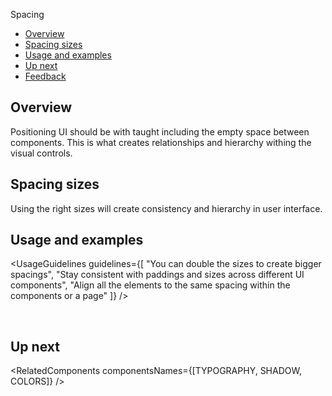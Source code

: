 
<Meta of={SpacingStories} />

<ComponentNameDecorator withFoundationBackground>Spacing</ComponentNameDecorator>

- [Overview](#overview)
- [Spacing sizes](#spacing-sizes)
- [Usage and examples](#usage-and-examples)
- [Up next](#up-next)
- [Feedback](#feedback)

## Overview

Positioning UI should be with taught including the empty space between components.
This is what creates relationships and hierarchy withing the visual controls.

## Spacing sizes

Using the right sizes will create consistency and hierarchy in user interface.

<Canvas of={SpacingStories.Sizes} sourceState="none" />

<TipApplyingSpacing />

## Usage and examples

<UsageGuidelines
  guidelines={[
    "You can double the sizes to create bigger spacings",
    "Stay consistent with paddings and sizes across different UI components",
    "Align all the elements to the same spacing within the components or a page"
  ]}
/>

<Frame className="monday-storybook-spacing_image-container">
  <img className="monday-storybook-spacing_image--menu" src={menuExample} alt="" />
</Frame>

<Frame className="monday-storybook-spacing_image-container">
  <img className="monday-storybook-spacing_image--toolbar" src={toolbarExample} alt="" />
</Frame>

<Frame className="monday-storybook-spacing_image-container ">
  <img className="monday-storybook-spacing_image--tipseen" src={tipseenExample} alt="" />
</Frame>

## Up next

<RelatedComponents componentsNames={[TYPOGRAPHY, SHADOW, COLORS]} />
